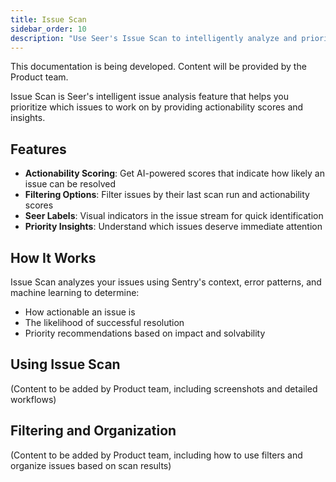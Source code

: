 ```yaml
---
title: Issue Scan
sidebar_order: 10
description: "Use Seer's Issue Scan to intelligently analyze and prioritize your issues."
---
```


<Alert>

This documentation is being developed. Content will be provided by the Product team.

</Alert>

Issue Scan is Seer's intelligent issue analysis feature that helps you prioritize which issues to work on by providing actionability scores and insights.

## Features

- **Actionability Scoring**: Get AI-powered scores that indicate how likely an issue can be resolved
- **Filtering Options**: Filter issues by their last scan run and actionability scores
- **Seer Labels**: Visual indicators in the issue stream for quick identification
- **Priority Insights**: Understand which issues deserve immediate attention

## How It Works

Issue Scan analyzes your issues using Sentry's context, error patterns, and machine learning to determine:

- How actionable an issue is
- The likelihood of successful resolution
- Priority recommendations based on impact and solvability

## Using Issue Scan

(Content to be added by Product team, including screenshots and detailed workflows)

## Filtering and Organization

(Content to be added by Product team, including how to use filters and organize issues based on scan results)
